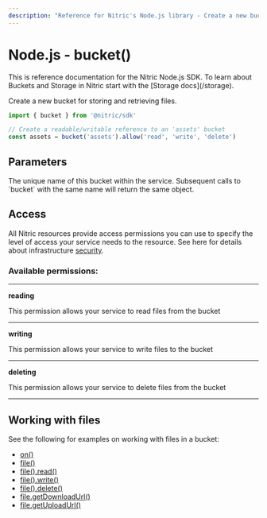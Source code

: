 ```yaml
---
description: "Reference for Nitric's Node.js library - Create a new bucket for storing and retrieving files."
---
```


# Node.js - bucket()

<Note>
  This is reference documentation for the Nitric Node.js SDK. To learn about
  Buckets and Storage in Nitric start with the [Storage docs](/storage).
</Note>

Create a new bucket for storing and retrieving files.

```javascript
import { bucket } from '@nitric/sdk'

// Create a readable/writable reference to an 'assets' bucket
const assets = bucket('assets').allow('read', 'write', 'delete')
```

## Parameters

<Properties>
  <Property name="name" required type="string">
    The unique name of this bucket within the service. Subsequent calls to
    `bucket` with the same name will return the same object.
  </Property>
</Properties>

## Access

All Nitric resources provide access permissions you can use to specify the level of access your service needs to the resource. See here for details about infrastructure [security](/get-started/foundations/infrastructure/security).

### Available permissions:

---

**reading**

This permission allows your service to read files from the bucket

---

**writing**

This permission allows your service to write files to the bucket

---

**deleting**

This permission allows your service to delete files from the bucket

---

## Working with files

See the following for examples on working with files in a bucket:

- [on()](./bucket-on)
- [file()](./bucket-file)
- [file().read()](./bucket-file-read)
- [file().write()](./bucket-file-write)
- [file().delete()](./bucket-file-delete)
- [file.getDownloadUrl()](./bucket-file-downloadurl)
- [file.getUploadUrl()](./bucket-file-uploadurl)
